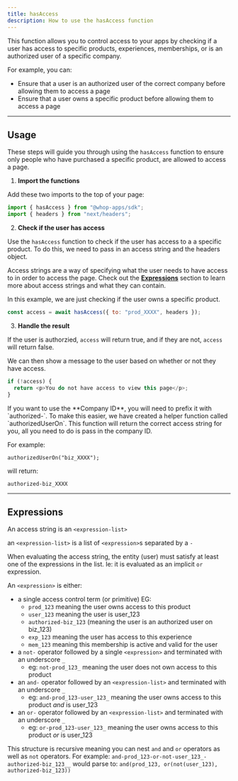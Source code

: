```yaml
---
title: hasAccess
description: How to use the hasAccess function
---
```


This function allows you to control access to your apps by checking if a user has access to specific products, experiences, memberships, or is an authorized user of a specific company.

For example, you can:

- Ensure that a user is an authorized user of the correct company before allowing them to access a page
- Ensure that a user owns a specific product before allowing them to access a page

---

## Usage

These steps will guide you through using the `hasAccess` function to ensure only people who have purchased a specific product, are allowed to access a page.

1. **Import the functions**

Add these two imports to the top of your page:

```js
import { hasAccess } from "@whop-apps/sdk";
import { headers } from "next/headers";
```

2. **Check if the user has access**

Use the `hasAccess` function to check if the user has access to a a specific product. To do this, we need to pass in an access string and the headers object.

Access strings are a way of specifying what the user needs to have access to in order to access the page. Check out the [**Expressions**](/sdk/has-access#expressions) section to learn more about access strings and what they can contain.

In this example, we are just checking if the user owns a specific product.

```js
const access = await hasAccess({ to: "prod_XXXX", headers });
```

3. **Handle the result**

If the user is authorzied, `access` will return true, and if they are not, `access` will return false.

We can then show a message to the user based on whether or not they have access.

```js
if (!access) {
  return <p>You do not have access to view this page</p>;
}
```

<Note>
  If you want to use the **Company ID**, you will need to prefix it with
  `authorized-`. To make this easier, we have created a helper function called
  `authorizedUserOn`. This function will return the correct access string for
  you, all you need to do is pass in the company ID.

For example:

`authorizedUserOn("biz_XXXX");`

will return:

`authorized-biz_XXXX`

</Note>

---

## Expressions

An access string is an `<expression-list>`

an `<expression-list>` is a list of `<expression>`s separated by a `-`

When evaluating the access string, the entity (user) must satisfy at least one of the expressions in the list. Ie: it is evaluated as an implicit `or` expression.

An `<expression>` is either:

- a single access control term (or primitive) EG:
  - `prod_123` meaning the user owns access to this product
  - `user_123` meaning the user is user_123
  - `authorized-biz_123` (meaning the user is an authorized user on biz_123)
  - `exp_123` meaning the user has access to this experience
  - `mem_123` meaning this membership is active and valid for the user
- a `not-` operator followed by a single `<expression>` and terminated with an underscore `_`
  - eg: `not-prod_123_` meaning the user does not own access to this product
- an `and-` operator followed by an `<expression-list>` and terminated with an underscore `_`
  - eg: `and-prod_123-user_123_` meaning the user owns access to this product _and_ is user_123
- an `or-` operator followed by an `<expression-list>` and terminated with an underscore `_`
  - eg: `or-prod_123-user_123_` meaning the user owns access to this product _or_ is user_123

This structure is recursive meaning you can nest `and` and `or` operators as well as `not` operators. For example:
`and-prod_123-or-not-user_123_-authorized-biz_123__`
would parse to:
`and(prod_123, or(not(user_123), authorized-biz_123))`
